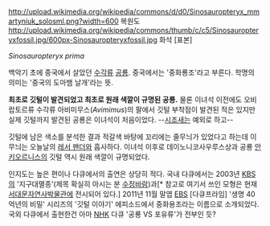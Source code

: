 http://upload.wikimedia.org/wikipedia/commons/d/d0/Sinosauropteryx_mmartyniuk_solosml.png?width=600
복원도
http://upload.wikimedia.org/wikipedia/commons/thumb/c/c5/Sinosauropteryxfossil.jpg/600px-Sinosauropteryxfossil.jpg
화석 [표본]

''Sinosauropteryx prima''

백악기 초에 중국에서 살았던 [[수각류]] [[공룡]]. 중국에서는 '중화룡조'라고 부른다. 학명의 의미는 '중국의 도마뱀 날개'라는 뜻.

'''최초로 깃털이 발견되었고 최초로 원래 색깔이 규명된 공룡.''' 물론 이녀석 이전에도 오비랍토르류 수각류 아비미무스(''Avimimus'')의 팔에서 깃털 부착점이 발견된 적은 있지만 실제 깃털까지 발견된 공룡은 이녀석이 처음이었다. --[[시조새]]는 예외로 하고--

깃털에 남은 색소를 분석한 결과 적갈색 바탕에 꼬리에는 줄무늬가 있었다고 하는데 이 무늬는 오늘날의 [[레서 팬더]]와 흡사하다. 이녀석 이후로 데이노니코사우루스상과 공룡 [[안키오르니스]]의 깃털 역시 원래 색깔이 규명되었다.

인지도는 높은 편이나 다큐에서의 출연은 상당히 적다. 국내 다큐에서는 2003년 [[KBS]]의 '지구대멸종'(제목 확실히 아시는 분 [[수정바람]])과[* 참고로 여기서 쓰인 모형은 현재 [[서대문자연사박물관]]에 전시되어 있다.] 2011년 11월 말엽 [[EBS]] [다큐프라임] '생명 40억년의 비밀' 시리즈의 '깃털 이야기' 에피소드에서 중화용조라는 이름으로 소개되었다. 국외 다큐에서 출현한건 아마 [[NHK]] 다큐 '공룡 VS 포유류'가 전부인 듯?

